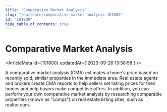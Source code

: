 ```yaml
---
title: "Comparative Market Analysis"
slug: "/en/learn/comparative-market-analysis-101800"
id: "101800"
hide_table_of_contents: true
---
```



# Comparative Market Analysis

<ArticleMeta id={101800} updatedAt={'2023-09-26 13:58:58'} />
<div className='border-solid border-b border-t-0 my-4 border-[var(--ifm-color-gray-300)]' />

A comparative market analysis (CMA) estimates a home's price based on recently sold, similar properties in the immediate area. Real estate agents and brokers create CMA reports to help sellers set listing prices for their homes and help buyers make competitive offers. In addition, you can perform your own comparative market analysis by researching comparable properties (known as "comps") on real estate listing sites, such as realtor.com.
